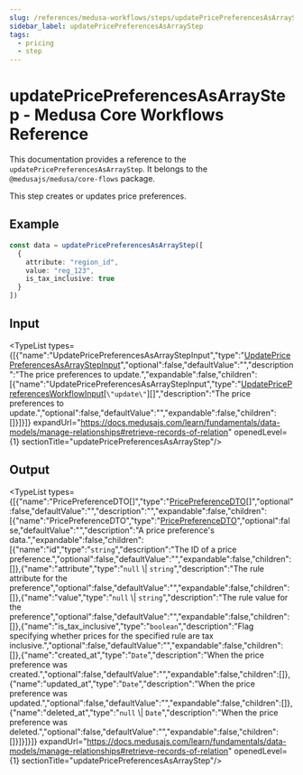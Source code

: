 ```yaml
---
slug: /references/medusa-workflows/steps/updatePricePreferencesAsArrayStep
sidebar_label: updatePricePreferencesAsArrayStep
tags:
  - pricing
  - step
---
```



# updatePricePreferencesAsArrayStep - Medusa Core Workflows Reference

This documentation provides a reference to the `updatePricePreferencesAsArrayStep`. It belongs to the `@medusajs/medusa/core-flows` package.

This step creates or updates price preferences.

## Example

```ts
const data = updatePricePreferencesAsArrayStep([
  {
    attribute: "region_id",
    value: "reg_123",
    is_tax_inclusive: true
  }
])
```

## Input

<TypeList types={[{"name":"UpdatePricePreferencesAsArrayStepInput","type":"[UpdatePricePreferencesAsArrayStepInput](../../../../types/core_flows.UpdatePricePreferencesAsArrayStepInput/page.mdx)","optional":false,"defaultValue":"","description":"The price preferences to update.","expandable":false,"children":[{"name":"UpdatePricePreferencesAsArrayStepInput","type":"[UpdatePricePreferencesWorkflowInput](../../../../../types/WorkflowTypes/PricingWorkflow/interfaces/types.WorkflowTypes.PricingWorkflow.UpdatePricePreferencesWorkflowInput/page.mdx)[`\"update\"`][]","description":"The price preferences to update.","optional":false,"defaultValue":"","expandable":false,"children":[]}]}]} expandUrl="https://docs.medusajs.com/learn/fundamentals/data-models/manage-relationships#retrieve-records-of-relation" openedLevel={1} sectionTitle="updatePricePreferencesAsArrayStep"/>

## Output

<TypeList types={[{"name":"PricePreferenceDTO[]","type":"[PricePreferenceDTO](../../../../../pricing/interfaces/pricing.PricePreferenceDTO/page.mdx)[]","optional":false,"defaultValue":"","description":"","expandable":false,"children":[{"name":"PricePreferenceDTO","type":"[PricePreferenceDTO](../../../../../pricing/interfaces/pricing.PricePreferenceDTO/page.mdx)","optional":false,"defaultValue":"","description":"A price preference's data.","expandable":false,"children":[{"name":"id","type":"`string`","description":"The ID of a price preference.","optional":false,"defaultValue":"","expandable":false,"children":[]},{"name":"attribute","type":"`null` \\| `string`","description":"The rule attribute for the preference","optional":false,"defaultValue":"","expandable":false,"children":[]},{"name":"value","type":"`null` \\| `string`","description":"The rule value for the preference","optional":false,"defaultValue":"","expandable":false,"children":[]},{"name":"is_tax_inclusive","type":"`boolean`","description":"Flag specifying whether prices for the specified rule are tax inclusive.","optional":false,"defaultValue":"","expandable":false,"children":[]},{"name":"created_at","type":"`Date`","description":"When the price preference was created.","optional":false,"defaultValue":"","expandable":false,"children":[]},{"name":"updated_at","type":"`Date`","description":"When the price preference was updated.","optional":false,"defaultValue":"","expandable":false,"children":[]},{"name":"deleted_at","type":"`null` \\| `Date`","description":"When the price preference was deleted.","optional":false,"defaultValue":"","expandable":false,"children":[]}]}]}]} expandUrl="https://docs.medusajs.com/learn/fundamentals/data-models/manage-relationships#retrieve-records-of-relation" openedLevel={1} sectionTitle="updatePricePreferencesAsArrayStep"/>
